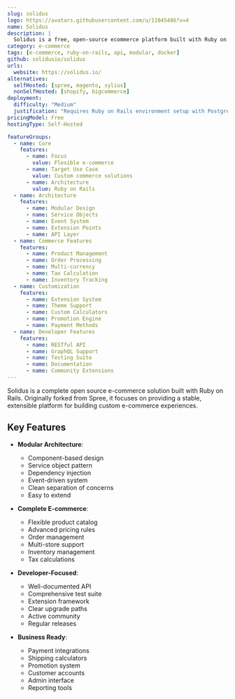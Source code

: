 ```yaml
---
slug: solidus
logo: https://avatars.githubusercontent.com/u/11045486?v=4
name: Solidus
description: |
  Solidus is a free, open-source ecommerce platform built with Ruby on Rails that gives you complete control over your store with a focus on flexibility and customization.
category: e-commerce
tags: [e-commerce, ruby-on-rails, api, modular, docker]
github: solidusio/solidus
urls:
  website: https://solidus.io/
alternatives:
  selfHosted: [spree, magento, sylius]
  nonSelfHosted: [shopify, bigcommerce]
deployment:
  difficulty: "Medium"
  justification: "Requires Ruby on Rails environment setup with PostgreSQL and Redis."
pricingModel: Free
hostingType: Self-Hosted

featureGroups:
  - name: Core
    features:
      - name: Focus
        value: Flexible e-commerce
      - name: Target Use Case
        value: Custom commerce solutions
      - name: Architecture
        value: Ruby on Rails
  - name: Architecture
    features:
      - name: Modular Design
      - name: Service Objects
      - name: Event System
      - name: Extension Points
      - name: API Layer
  - name: Commerce Features
    features:
      - name: Product Management
      - name: Order Processing
      - name: Multi-currency
      - name: Tax Calculation
      - name: Inventory Tracking
  - name: Customization
    features:
      - name: Extension System
      - name: Theme Support
      - name: Custom Calculators
      - name: Promotion Engine
      - name: Payment Methods
  - name: Developer Features
    features:
      - name: RESTful API
      - name: GraphQL Support
      - name: Testing Suite
      - name: Documentation
      - name: Community Extensions
---
```


Solidus is a complete open source e-commerce solution built with Ruby on Rails. Originally forked from Spree, it focuses on providing a stable, extensible platform for building custom e-commerce experiences.

## Key Features

- **Modular Architecture**:

  - Component-based design
  - Service object pattern
  - Dependency injection
  - Event-driven system
  - Clean separation of concerns
  - Easy to extend

- **Complete E-commerce**:

  - Flexible product catalog
  - Advanced pricing rules
  - Order management
  - Multi-store support
  - Inventory management
  - Tax calculations

- **Developer-Focused**:

  - Well-documented API
  - Comprehensive test suite
  - Extension framework
  - Clear upgrade paths
  - Active community
  - Regular releases

- **Business Ready**:
  - Payment integrations
  - Shipping calculators
  - Promotion system
  - Customer accounts
  - Admin interface
  - Reporting tools
